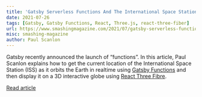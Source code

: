 ```yaml
---
title: 'Gatsby Serverless Functions And The International Space Station'
date: 2021-07-26
tags: [Gatsby, Gatsby Functions, React, Three.js, react-three-fiber]
url: https://www.smashingmagazine.com/2021/07/gatsby-serverless-functions-international-space-station/
misc: smashing-magazine
author: Paul Scanlon
---
```


Gatsby recently announced the launch of “functions”. In this article, Paul Scanlon explains how to get the current
location of the International Space Station (ISS) as it orbits the Earth in realtime using
[Gatsby Functions](https://www.gatsbyjs.com/docs/reference/functions/) and then display it on a 3D interactive globe
using [React Three Fibre](https://github.com/pmndrs/react-three-fiber).

[Read article](https://www.smashingmagazine.com/2021/07/gatsby-serverless-functions-international-space-station/)

